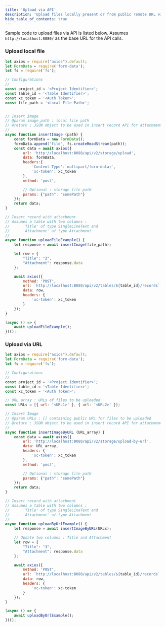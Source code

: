 ```yaml
---
title: 'Upload via API'
description: 'Upload files locally present or from public remote URL via API'
hide_table_of_contents: true
---
```


Sample code to upload files via API is listed below.
Assumes `http://localhost:8080/` as the base URL for the API calls.

### Upload local file

```javascript
let axios = require("axios").default;
let FormData = require('form-data');
let fs = require('fs');

// Configurations
//
const project_id = '<Project Identifier>';
const table_id = '<Table Identifier>';
const xc_token = '<Auth Token>';
const file_path = '<Local File Path>';


// Insert Image
// @param image_path : local file path
// @return : JSON object to be used in insert record API for attachment field
//
async function insertImage (path) {
    const formData = new FormData();
    formData.append("file", fs.createReadStream(path));
    const data = await axios({
        url: 'http://localhost:8080/api/v2/storage/upload',
        data: formData,
        headers:{
            'Content-Type':`multipart/form-data;`,
            'xc-token': xc_token
        },
        method: 'post',

        // Optional : storage file path
        params: {"path": "somePath"}
    });
    return data;
}

// Insert record with attachment
// Assumes a table with two columns :
//      'Title' of type SingleLineText and
//      'Attachment' of type Attachment
//
async function uploadFileExample() {
    let response = await insertImage(file_path);

    let row = {
        "Title": "2",
        "Attachment": response.data
    };

    await axios({
        method: 'POST',
        url: `http://localhost:8080/api/v2/tables/${table_id}/records`,
        data: row,
        headers: {
            'xc-token': xc_token
        }
    });
}

(async () => {
    await uploadFileExample();
})();
```

### Upload via URL

```javascript
let axios = require("axios").default;
let FormData = require('form-data');
let fs = require('fs');

// Configurations
//
const project_id = '<Project Identifier>';
const table_id = '<Table Identifier>';
const xc_token = '<Auth Token>';

// URL array : URLs of files to be uploaded
const URLs = [{ url: '<URL1>' }, { url: '<URL2>' }];

// Insert Image
// @param URLs : [] containing public URL for files to be uploaded
// @return : JSON object to be used in insert record API for attachment field
//
async function insertImageByURL (URL_array) {
    const data = await axios({
        url: 'http://localhost:8080/api/v2/storage/upload-by-url',
        data: URL_array,
        headers: {
            'xc-token': xc_token
        },
        method: 'post',

        // Optional : storage file path
        params: {"path": "somePath"}
    });
    return data;
}

// Insert record with attachment
// Assumes a table with two columns :
//      'Title' of type SingleLineText and
//      'Attachment' of type Attachment
//
async function uploadByUrlExample() {
    let response = await insertImageByURL(URLs);

    // Update two columns : Title and Attachment
    let row = {
        "Title": "3",
        "Attachment": response.data
    };

    await axios({
        method: 'POST',
        url: `http://localhost:8080/api/v2/tables/${table_id}/records`,
        data: row,
        headers: {
            'xc-token': xc-token
        }
    });
}

(async () => {
    await uploadByUrlExample();
})();
```

